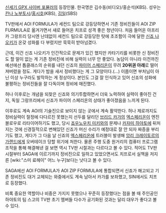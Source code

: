 [[신세기 GPX 사이버 포뮬러]]의 등장인물. 한국명은 김수동(비디오)/홍순석(KBS). 성우는 [[칸나 노부토시]]/[[홍시호]](KBS), [[김일]](SBS)

TV판에서 AOI FORMULA가 세컨드 팀으로 강등당하면서 기존 정비진들이 AOI ZIP FURMULA로 옮겨가면서 새로 들어온 치프로 성격 좋은 청년이다. 처음 들어온 아프리카 그랑프리 당시엔 난데없이 세컨드 팀으로 강등당한 탓에 초조함이 극에 달한 [[신죠 나오키]]가 온갖 성화를 다 부렸지만 묵묵히 받아넘겼다.

근데, 이건 신죠 나오키가 인간적으로 문제가 있긴 했지만 카타기리를 비롯한 신 정비진도 할 말이 없는 게 기존 정비진에 비해 실력이 너무 안 좋았다. 농담이 아니라 이전까진 예선에선 톱클래스의 순위를 내던 신죠의 [[파이어 스페리온]]이 무려 '''20위권 아래'''로 떨어져버렸을 정도. 게다가 밤을 새서 정비했다는 게 그 모양이다.(...) 이쯤이면 부처님이 아닌 이상 누구라도 발작하는 게 정상이다. 본인도 그걸 잘 인식하고 있어 신죠의 성화에 불평하는 정비진들을 잘 다독이며 정비에 매진했다.

허나 이후로는 개념을 되찾은 신죠와 의기투합하면서 더욱 노력하여 실력이 좋아진 건지, 독일 그랑프리에서 신죠가 파이어 스페리온의 상태가 좋아졌음을 느끼게 된다. 

이후로도 계속 AOI의 기술진으로 보이지 않는 곳에서 계속 활약한다. 허나 제로까지도 정비실력이 절정에 다다르진 못했는지 선두를 달리던 [[브리드 카가]]의 [[엑스페리온]]이 엔진 블로우로 리타이어하기도 했고, 당시 [[죠우노우치 미키]]와의 문제나 [[카자미 하야토]]에 뒤처지는 것에 신경질적으로 변해있던 신죠가 머신 수리가 예정대로 잘 안 되자 짜증을 부리기도 했고, 게다가 그 다음 날 신죠의 [[엑스페리온]]에 트러블이 발생해 [[앙리 크레이토르]]의 [[가랜드]]에게 오버테이크 당할 위기에 처한다. 물론 주행 도중 원거리의 컴퓨터 프로그램 조작을 통해 해결해낸 걸 보면 역시 TV판 시절과는 다르다고 볼 수 있다. 적어도 TV판 시절부터 SAGA에 이르기까지 정비진으로 일하고 있었으면서도 치프로서 실책을 저지른 [wiki:"스미 료헤이" 어느 누구]보다는 낫다고 볼 수 있다. 

SAGA에선 AOI FORMULA가 AOI ZIP FORMULA에 통합되면서 신죠가 해고되고 기존 정비진도 대거 교체되는 와중에서도 계속 남아서 카가를 보좌했고, SIN에서도 치프로 등장했다. 

비록 중요한 역할이나 비중은 가지지 못했으나 꾸준히 등장했다는 점을 볼 때 주인공인 하야토의 팀 스고의 TV판 초기 멤버들 다수가 공기화된 것과는 달리 대우가 좋다고 볼 수 있다.

